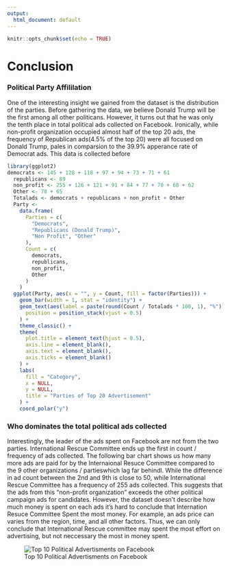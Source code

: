 ```yaml
---
output:
  html_document: default
---
```


```r
knitr::opts_chunk$set(echo = TRUE)
```

# Conclusion

### Political Party Affililation

One of the interesting insight we gained from the dataset is the distribution of the parties. Before gathering the data, we believe Donald Trump will be the first among all other politicans. However, it turns out that he was only the tenth place in total political ads collected on Facebook. Ironically, while non-profit organization occupied almost half of the top 20 ads, the frequency of Republican ads(4.5% of the top 20) were all focused on Donald Trump, pales in comparsion to the 39.9% apperance rate of Democrat ads. This data is collected before
 
```r
library(ggplot2)
democrats <- 145 + 128 + 118 + 97 + 94 + 73 + 71 + 61
  republicans <- 89
  non_profit <- 255 + 126 + 121 + 91 + 84 + 77 + 70 + 68 + 62
  Other <- 78 + 65
  Totalads <- democrats + republicans + non_profit + Other
  Party <-
    data.frame(
      Parties = c(
        "Democrats",
        "Republicans (Donald Trump)",
        "Non Profit", "Other"
      ),
      Count = c(
        democrats,
        republicans,
        non_profit,
        Other
      )
    )
  ggplot(Party, aes(x = "", y = Count, fill = factor(Parties))) +
    geom_bar(width = 1, stat = "identity") +
    geom_text(aes(label = paste(round(Count / Totalads * 100, 1), "%")),
      position = position_stack(vjust = 0.5)
    ) +
    theme_classic() +
    theme(
      plot.title = element_text(hjust = 0.5),
      axis.line = element_blank(),
      axis.text = element_blank(),
      axis.ticks = element_blank()
    ) +
    labs(
      fill = "Category",
      x = NULL,
      y = NULL,
      title = "Parties of Top 20 Advertisement"
    ) +
    coord_polar("y")
```

### Who dominates the total political ads collected
Interestingly, the leader of the ads spent on Facebook are not from the two parties. International Rescue Committee ends up the first in count / frequency of ads collected. The following bar chart shows us how many more ads are paid for by the Internaional Resuce Committee compared to the 9 other organizations / partieswhich lag far behindl. While the difference in ad count between the 2nd and 9th is close to 50, while International Rescue Committee has a frequency of 255 ads collected. This suggests that the ads from this "non-profit organization" exceeds the other political campaign ads for candidates. However, the dataset doesn't describe how much money is spent on each ads it's hard to conclude that Internation Resuce Committee Spent the most money. For example, an ads price can varies from the region, time, and all other factors. Thus, we can only conclude that International Rescue committee may spent the most effort on advertising, but not neccessary the most in money spent.

![Top 10 Political Advertisments on Facebook](Top10.png)


